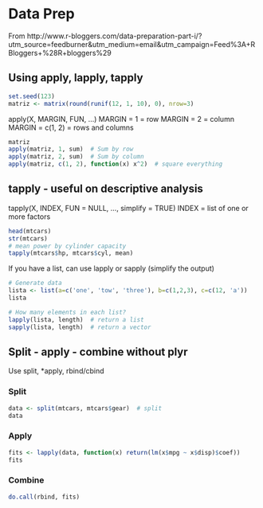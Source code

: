 Data Prep
========================================================

From http://www.r-bloggers.com/data-preparation-part-i/?utm_source=feedburner&utm_medium=email&utm_campaign=Feed%3A+RBloggers+%28R+bloggers%29

## Using apply, lapply, tapply
```r
set.seed(123)
matriz <- matrix(round(runif(12, 1, 10), 0), nrow=3)
```

apply(X, MARGIN, FUN, ...)
MARGIN = 1 = row
MARGIN = 2 = column
MARGIN = c(1, 2) = rows and columns

```r
matriz
apply(matriz, 1, sum)  # Sum by row
apply(matriz, 2, sum)  # Sum by column
apply(matriz, c(1, 2), function(x) x^2)  # square everything
```

## tapply - useful on descriptive analysis
tapply(X, INDEX, FUN = NULL, ..., simplify = TRUE)
INDEX = list of one or more factors
```r
head(mtcars)
str(mtcars)
# mean power by cylinder capacity
tapply(mtcars$hp, mtcars$cyl, mean)
```

If you have a list, can use lapply or sapply (simplify the output)
```r
# Generate data
lista <- list(a=c('one', 'tow', 'three'), b=c(1,2,3), c=c(12, 'a')) 
lista

# How many elements in each list?
lapply(lista, length)  # return a list
sapply(lista, length)  # return a vector
```

## Split - apply - combine without plyr
Use split, *apply, rbind/cbind

### Split
```r
data <- split(mtcars, mtcars$gear)  # split
data
```

### Apply
```r
fits <- lapply(data, function(x) return(lm(x$mpg ~ x$disp)$coef))
fits
```

### Combine
```r
do.call(rbind, fits)
```


